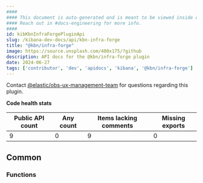 ```yaml
---
####
#### This document is auto-generated and is meant to be viewed inside our experimental, new docs system.
#### Reach out in #docs-engineering for more info.
####
id: kibKbnInfraForgePluginApi
slug: /kibana-dev-docs/api/kbn-infra-forge
title: "@kbn/infra-forge"
image: https://source.unsplash.com/400x175/?github
description: API docs for the @kbn/infra-forge plugin
date: 2024-06-27
tags: ['contributor', 'dev', 'apidocs', 'kibana', '@kbn/infra-forge']
---
```




Contact [@elastic/obs-ux-management-team](https://github.com/orgs/elastic/teams/obs-ux-management-team) for questions regarding this plugin.

**Code health stats**

| Public API count  | Any count | Items lacking comments | Missing exports |
|-------------------|-----------|------------------------|-----------------|
| 9 | 0 | 9 | 0 |

## Common

### Functions
<DocDefinitionList data={kbnInfraForgeObj.common.functions}/>

